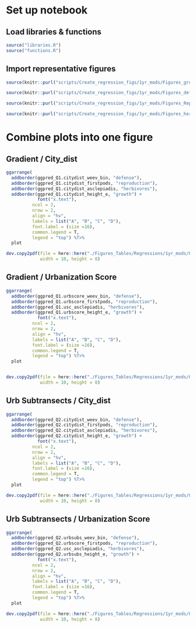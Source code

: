 # Set up notebook
## Load libraries & functions
```r
source("libraries.R")
source("functions.R")
```

## Import representative figures
```r
source(knitr::purl("scripts/Create_regression_figs/1yr_mods/Figures_growth.Rmd", quiet=TRUE))

source(knitr::purl("scripts/Create_regression_figs/1yr_mods/Figures_defense.Rmd", quiet=TRUE))

source(knitr::purl("scripts/Create_regression_figs/1yr_mods/Figures_Reproductive.Rmd", quiet=TRUE))

source(knitr::purl("scripts/Create_regression_figs/1yr_mods/Figures_herbivores_2021.Rmd", quiet=TRUE))
```

# Combine plots into one figure
## Gradient / City_dist
```r

ggarrange(
  addborder(ggpred_Q1.citydist_weev_bin, "defense"),
  addborder(ggpred_Q1.citydist_firstpods, "reproduction"),
  addborder(ggpred_Q1.citydist_asclepiadis, "herbivores"),
  addborder(ggpred_Q1.citydist_height_e, "growth") +
            font("x.text"),
          ncol = 2,
          nrow = 2,
          align = "hv",
          labels = list("A", "B", "C", "D"),
          font.label = (size =16),
          common.legend = T,
          legend = "top") %T>%
  plot

dev.copy2pdf(file = here::here("./Figures_Tables/Regressions/1yr_mods/Q1_grad_citydist_representative_panels.pdf"),
             width = 10, height = 8)
```


## Gradient / Urbanization Score
```r
ggarrange(
  addborder(ggpred_Q1.urbscore_weev_bin, "defense"),
  addborder(ggpred_Q1.urbscore_firstpods, "reproduction"),
  addborder(ggpred_Q1.usc_asclepiadis, "herbivores"),
  addborder(ggpred_Q1.urbscore_height_e, "growth") +
            font("x.text"),
          ncol = 2,
          nrow = 2,
          align = "hv",
          labels = list("A", "B", "C", "D"),
          font.label = (size =16),
          common.legend = T,
          legend = "top") %T>%
  plot


dev.copy2pdf(file = here::here("./Figures_Tables/Regressions/1yr_mods/Q1_grad_urbscore_representative_panels.pdf"),
             width = 10, height = 8)
```

## Urb Subtransects / City_dist
```r
ggarrange(
  addborder(ggpred_Q2.citydist_weev_bin, "defense"),
  addborder(ggpred_Q2.citydist_firstpods, "reproduction"),
  addborder(ggpred_Q2.citydist_asclepiadis, "herbivores"),
  addborder(ggpred_Q2.citydist_height_e, "growth") +
            font("x.text"),
          ncol = 2,
          nrow = 2,
          align = "hv",
          labels = list("A", "B", "C", "D"),
          font.label = (size =16),
          common.legend = T,
          legend = "top") %T>%
  plot

dev.copy2pdf(file = here::here("./Figures_Tables/Regressions/1yr_mods/Q2_urbsubs_citydist_representative_panels.pdf"),
             width = 10, height = 8)
```


## Urb Subtransects / Urbanization Score
```r
ggarrange(
  addborder(ggpred_Q2.urbsubs_weev_bin, "defense"),
  addborder(ggpred_Q2.urbscore_firstpods, "reproduction"),
  addborder(ggpred_Q2.usc_asclepiadis, "herbivores"),
  addborder(ggpred_Q2.urbsubs_height_e, "growth") +
            font("x.text"),
          ncol = 2,
          nrow = 2,
          align = "hv",
          labels = list("A", "B", "C", "D"),
          font.label = (size =16),
          common.legend = T,
          legend = "top") %T>%
  plot

dev.copy2pdf(file = here::here("./Figures_Tables/Regressions/1yr_mods/Q2_urbsubs_urbscore_representative_panels.pdf"),
             width = 10, height = 8)
```
